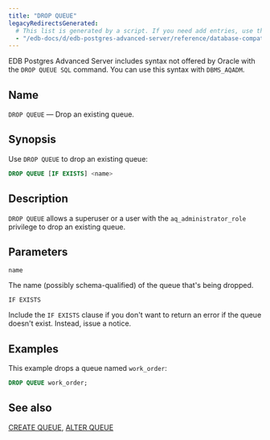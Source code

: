 ```yaml
---
title: "DROP QUEUE"
legacyRedirectsGenerated:
  # This list is generated by a script. If you need add entries, use the `legacyRedirects` key.
  - "/edb-docs/d/edb-postgres-advanced-server/reference/database-compatibility-for-oracle-developers-reference-guide/9.6/Database_Compatibility_for_Oracle_Developers_Reference_Guide.1.066.html"
---
```


<div id="drop_queue" class="registered_link"></div>

EDB Postgres Advanced Server includes syntax not offered by Oracle with the `DROP QUEUE SQL` command. You can use this syntax with `DBMS_AQADM`.

## Name

`DROP QUEUE` &mdash; Drop an existing queue.

## Synopsis

Use `DROP QUEUE` to drop an existing queue:

```sql
DROP QUEUE [IF EXISTS] <name>
```

## Description

`DROP QUEUE` allows a superuser or a user with the `aq_administrator_role` privilege to drop an existing queue.

## Parameters

`name`

 The name (possibly schema-qualified) of the queue that's being dropped.

`IF EXISTS`

 Include the `IF EXISTS` clause if you don't want to return an error if the queue doesn't exist. Instead, issue a notice.

## Examples

This example drops a queue named `work_order`:

```sql
DROP QUEUE work_order;
```

## See also

[CREATE QUEUE](30_create_queue/#create_queue), [ALTER QUEUE](06_alter_queue/#alter_queue)
